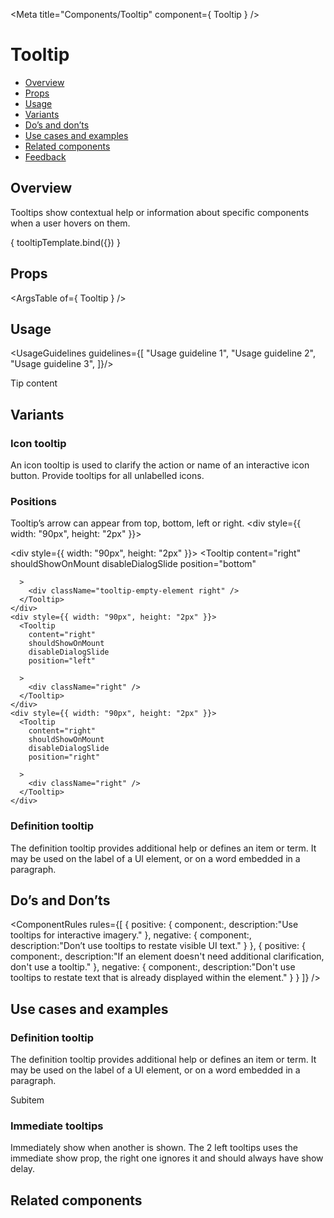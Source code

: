 
<Meta
  title="Components/Tooltip"
  component={ Tooltip }
/>

<!--- Component template -->


<!--- Component documentation -->

# Tooltip
- [Overview](#overview)
- [Props](#props)
- [Usage](#usage)
- [Variants](#variants)
- [Do’s and don’ts](#dos-and-donts)
- [Use cases and examples](#use-cases-and-examples)
- [Related components](#related-components)
- [Feedback](#feedback)

## Overview
Tooltips show contextual help or information about specific components when a user hovers on them.

<Canvas>
  <Story name="Overview"
         args={ {prop1: "prop's default value", prop2: "prop's default value"} }>
    { tooltipTemplate.bind({}) }
  </Story>
</Canvas>

## Props
<ArgsTable of={ Tooltip } />

## Usage
<UsageGuidelines guidelines={[
  "Usage guideline 1",
  "Usage guideline 2",
  "Usage guideline 3",
]}/>

<Tip title="Not what you were looking for?">Tip content</Tip>

## Variants
### Icon tooltip
An icon tooltip is used to clarify the action or name of an interactive icon button. Provide tooltips for all unlabelled icons.
<Canvas>
  <Story name="Icon tooltip">
    <div>
      <Tooltip
        content="Hidden columns"
        shouldShowOnMount
      >
        <Icon icon={Hide} />
      </Tooltip>
    </div>
  </Story>
</Canvas>

### Positions
Tooltip’s arrow can appear from top, bottom, left or right.
<Canvas>
  <Story name="Positions">
    <div style={{ width: "90px", height: "2px" }}>
      <Tooltip
        content="right"
        shouldShowOnMount
        disableDialogSlide
        renderTooltipContent
        position="top"
      >
        <div className="right" />
      </Tooltip>
    </div>
    <div style={{ width: "90px", height: "2px" }}>
      <Tooltip
        content="right"
        shouldShowOnMount
        disableDialogSlide
        position="bottom"
        
      >
        <div className="tooltip-empty-element right" />
      </Tooltip>
    </div>
    <div style={{ width: "90px", height: "2px" }}>
      <Tooltip
        content="right"
        shouldShowOnMount
        disableDialogSlide
        position="left"
        
      >
        <div className="right" />
      </Tooltip>
    </div>
    <div style={{ width: "90px", height: "2px" }}>
      <Tooltip
        content="right"
        shouldShowOnMount
        disableDialogSlide
        position="right"
        
      >
        <div className="right" />
      </Tooltip>
    </div>
  </Story>
</Canvas>

### Definition tooltip
The definition tooltip provides additional help or defines an item or term. It may be used on the label of a UI element, or on a word embedded in a paragraph.
<Canvas>
  <Story name="Definition tooltip">
    <Tooltip
      content="Hidden columns"
      shouldShowOnMount
      disableDialogSlide
    >
      <Icon icon={Hide} />
    </Tooltip>
  </Story>
</Canvas>

## Do’s and Don’ts
<ComponentRules
  rules={[
    {
      positive: {
        component:<TooltipLineWrapper title="Regular" position="top" theme="dark" />,
        description:"Use tooltips for interactive imagery."
      },
      negative: {
        component:<TooltipLineWrapper title="Regular" position="top" theme="dark" />,
        description:"Don’t use tooltips to restate visible UI text."
      }
    },
    {
      positive: {
        component:<TooltipLineWrapper title="Regular" position="top" theme="dark" />,
        description:"If an element doesn't need additional clarification, don't use a tooltip."
      },
      negative: {
        component:<TooltipLineWrapper title="Regular" position="top" theme="dark" />,
        description:"Don't use tooltips to restate text that is already displayed within the element."
      }
    }
  ]}
/>

## Use cases and examples
### Definition tooltip
The definition tooltip provides additional help or defines an item or term. It may be used on the label of a UI element, or on a word embedded in a paragraph.
<Canvas>
  <Story name="Definition">
    <div className="monday-storybook-tooltip_box">
      <Tooltip
        content="Item name: Bottom sheets"
      >
        <div className="monday-storybook-tooltip_icon-wrapper">
          <Icon icon={Subitems} /> 
          <span>Subitem</span>
        </div>
      </Tooltip>
    </div>
  </Story>
</Canvas>


### Immediate tooltips
Immediately show when another is shown. The 2 left tooltips uses the immediate show prop, the right one ignores it and should always have show delay.
<Canvas>
  <Story name="Immediate tooltips">
    <div className="monday-storybook-tooltip_box">
      <Tooltip
        content="I'm a tooltip"
      >
        <TooltipReference />
      </Tooltip>
      <Tooltip
        content="I'm a tooltip"
      >
        <TooltipReference />
      </Tooltip>
      <Tooltip
        content="I'm a tooltip"
      >
        <TooltipReference />
      </Tooltip>
    </div>
  </Story>
</Canvas>

## Related components
<RelatedComponents componentsNames={[]} />